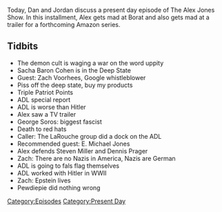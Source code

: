 {{DEFAULTSORT:
    #_EPISODE_0374:November 25, 2019
}}{{Episode
    | title           = November 25, 2019
    | caption         = Listen to this episode on [https://knowledgefight.libsyn.com/knowledge-fight-november-25-2019 Libsyn] [https://open.spotify.com/episode/6TZbHjvszA4esnMHnGfse9 Spotify], Read the [[Transcript/374: November 25, 2019|Unofficial Transcript]]
    | episodeNumber   = 374
    | length          = 01:26:04
    | airDate         = November 27, 2019
    | coverageDate    = November 25, 2019
    | episodeType     = [[:Category:Present Day|Present Day]]
    | appearance      = [[Sacha Baron Cohen]], [[Zach Voorhees]], [[George Soros]], [[E. Michael Jones]], [[Steven Miller]], [[Dennis Prager]], [[Pewdiepie]]
    | previousEpisode = [[373: April 24, 2013]]
    | nextEpisode     = [[375: November 29, 2019]]
}}

{{Stub}}

Today, Dan and Jordan discuss a present day episode of The Alex Jones Show. In this installment, Alex gets mad at Borat and also gets mad at a trailer for a forthcoming Amazon series.

==Tidbits==

*The demon cult is waging a war on the word uppity
*Sacha Baron Cohen is in the Deep State
*Guest: Zach Voorhees, Google whistleblower
*Piss off the deep state, buy my products
*Triple Patriot Points
*ADL special report
*ADL is worse than Hitler
*Alex saw a TV trailer
*George Soros: biggest fascist
*Death to red hats
*Caller: The LaRouche group did a dock on the ADL
*Recommended guest: E. Michael Jones
*Alex defends Steven Miller and Dennis Prager
*Zach: There are no Nazis in America, Nazis are German
*ADL is going to fals flag themselves
*ADL worked with Hitler in WWII
*Zach: Epstein lives
*Pewdiepie did nothing wrong

[[Category:Episodes]]
[[Category:Present Day]]
